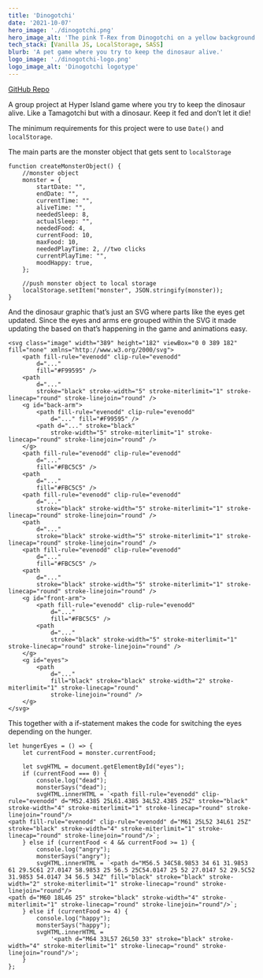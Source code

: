```yaml
---
title: 'Dinogotchi'
date: '2021-10-07'
hero_image: './dinogotchi.png'
hero_image_alt: 'The pink T-Rex from Dinogotchi on a yellow background'
tech_stack: [Vanilla JS, LocalStorage, SASS]
blurb: 'A pet game where you try to keep the dinosaur alive.'
logo_image: './dinogotchi-logo.png'
logo_image_alt: 'Dinogotchi logotype'
---
```


[GitHub Repo](https://github.com/egiiiiil/dream-team-module-2)

A group project at Hyper Island game where you try to keep the dinosaur alive. Like a Tamagotchi but with a dinosaur. Keep it fed and don’t let it die!

The minimum requirements for this project were to use `Date()` and `localStorage`.

The main parts are the monster object that gets sent to `localStorage`

```
function createMonsterObject() {
	//monster object
	monster = {
		startDate: "",
		endDate: "",
		currentTime: "",
		aliveTime: "",
		neededSleep: 8,
		actualSleep: "",
		neededFood: 4,
		currentFood: 10,
		maxFood: 10,
		neededPlayTime: 2, //two clicks
		currentPlayTime: "",
		moodHappy: true,
	};

	//push monster object to local storage
	localStorage.setItem("monster", JSON.stringify(monster));
}
```

And the dinosaur graphic that’s just an SVG where parts like the eyes get updated. Since the eyes and arms ere grouped within the SVG it made updating the based on that’s happening in the game and animations easy.

```
<svg class="image" width="389" height="182" viewBox="0 0 389 182" fill="none" xmlns="http://www.w3.org/2000/svg">
	<path fill-rule="evenodd" clip-rule="evenodd"
		d="..."
		fill="#F99595" />
	<path
		d="..."
		stroke="black" stroke-width="5" stroke-miterlimit="1" stroke-linecap="round" stroke-linejoin="round" />
	<g id="back-arm">
		<path fill-rule="evenodd" clip-rule="evenodd"
			d="..." fill="#F99595" />
		<path d="..." stroke="black"
			stroke-width="5" stroke-miterlimit="1" stroke-linecap="round" stroke-linejoin="round" />
	</g>
	<path fill-rule="evenodd" clip-rule="evenodd"
		d="..."
		fill="#FBC5C5" />
	<path
		d="..."
		fill="#FBC5C5" />
	<path fill-rule="evenodd" clip-rule="evenodd"
		d="..."
		stroke="black" stroke-width="5" stroke-miterlimit="1" stroke-linecap="round" stroke-linejoin="round" />
	<path
		d="..."
		stroke="black" stroke-width="5" stroke-miterlimit="1" stroke-linecap="round" stroke-linejoin="round" />
	<path fill-rule="evenodd" clip-rule="evenodd"
		d="..."
		fill="#FBC5C5" />
	<path
		d="..."
		stroke="black" stroke-width="5" stroke-miterlimit="1" stroke-linecap="round" stroke-linejoin="round" />
	<g id="front-arm">
		<path fill-rule="evenodd" clip-rule="evenodd"
			d="..."
			fill="#FBC5C5" />
		<path
			d="..."
			stroke="black" stroke-width="5" stroke-miterlimit="1" stroke-linecap="round" stroke-linejoin="round" />
	</g>
	<g id="eyes">
		<path
			d="..."
			fill="black" stroke="black" stroke-width="2" stroke-miterlimit="1" stroke-linecap="round"
			stroke-linejoin="round" />
	</g>
</svg>
```

This together with a if-statement makes the code for switching the eyes depending on the hunger.

```
let hungerEyes = () => {
	let currentFood = monster.currentFood;

	let svgHTML = document.getElementById("eyes");
	if (currentFood === 0) {
		console.log("dead");
		monsterSays("dead");
		svgHTML.innerHTML = `<path fill-rule="evenodd" clip-rule="evenodd" d="M52.4385 25L61.4385 34L52.4385 25Z" stroke="black" stroke-width="4" stroke-miterlimit="1" stroke-linecap="round" stroke-linejoin="round"/>
<path fill-rule="evenodd" clip-rule="evenodd" d="M61 25L52 34L61 25Z" stroke="black" stroke-width="4" stroke-miterlimit="1" stroke-linecap="round" stroke-linejoin="round"/>`;
	} else if (currentFood < 4 && currentFood >= 1) {
		console.log("angry");
		monsterSays("angry");
		svgHTML.innerHTML = `<path d="M56.5 34C58.9853 34 61 31.9853 61 29.5C61 27.0147 58.9853 25 56.5 25C54.0147 25 52 27.0147 52 29.5C52 31.9853 54.0147 34 56.5 34Z" fill="black" stroke="black" stroke-width="2" stroke-miterlimit="1" stroke-linecap="round" stroke-linejoin="round"/>
<path d="M60 18L46 25" stroke="black" stroke-width="4" stroke-miterlimit="1" stroke-linecap="round" stroke-linejoin="round"/>`;
	} else if (currentFood >= 4) {
		console.log("happy");
		monsterSays("happy");
		svgHTML.innerHTML =
			'<path d="M64 33L57 26L50 33" stroke="black" stroke-width="4" stroke-miterlimit="1" stroke-linecap="round" stroke-linejoin="round"/>';
	}
};
```
